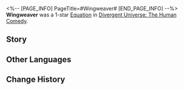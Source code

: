 <%-- [PAGE_INFO]
PageTitle=#Wingweaver#
[END_PAGE_INFO] --%>
{{Removed|Equation}}
{{Equation Infobox
|period   = The Human Comedy
|rarity   = 1
|path1    = Abundance*3
|path2    = The Hunt*2
|effect   = When an enemy target is defeated, increase the Charging Efficiency of {{Trait|Dewdrop}} by {{Color|h|20%}} up to a maximum of {{Color|h|4}} stack(s). Also restores HP for all allies equal to {{Color|h|50%}} of their respective Max HP.
|mentions = Wingweaver
}}
'''Wingweaver''' was a 1-star [[Divergent Universe: The Human Comedy/Equatoins|Equation]] in [[Divergent Universe: The Human Comedy]].

==Story==
{{Description|You enjoy flying in the sky, with your great wings flapping in the wind. Bullets from enemies once pierced through your wings, but they quickly recovered with the THEIR mark. The winged messenger seeks shelter in enormous trees, sending the mortal weak ones to the cloud kingdom and bringing miracles of Abundance to the suffering human world.<br /><br />When you swoop down from the "branches," you are surrounded by a furor of air exploding, filled with the Residents of Dirt's scream. Those humble creatures should bow to you instead of putting up foolish resistance. You seize your prey and drag him into the clouds, relishing in the thrill as he wiggles in fear. He should thank you for enslaving him. The screams wane over the distance until he is reduced to paste.<br /><br />You are the Cloudlords that dictate the fate of mortal beings on the ground.}}
<!--
==Gameplay Notes==
* 
-->
==Other Languages==
{{Other Languages
|en   = Wingweaver
|zhs  = 造翼者
|zht  = 造翼者
|ja   = {{Rubi|造翼者|ぞうよくしゃ}}
|ko   = 날개를 짜는 자
|es   = Tejealas
|fr   = Texalitis
|ru   = Вьюнокрылый
|th   = ปีกเนรมิต
|vi   = Thợ Dệt Cánh
|de   = Flügelschwinger
|id   = Wingweaver
|pt   = Tece-Asa
}}

==Change History==
{{Change History|2.3}}